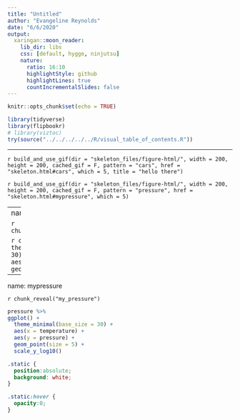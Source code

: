 ```yaml
---
title: "Untitled"
author: "Evangeline Reynolds"
date: "6/6/2020"
output: 
  xaringan::moon_reader:
    lib_dir: libs
    css: [default, hygge, ninjutsu]
    nature:
      ratio: 16:10
      highlightStyle: github
      highlightLines: true
      countIncrementalSlides: false
---
```


```r
knitr::opts_chunk$set(echo = TRUE)
```


```r
library(tidyverse)
library(flipbookr)
# library(viztoc)
try(source("../../../../../R/visual_table_of_contents.R"))
```


---


`r build_and_use_gif(dir = "skeleton_files/figure-html/", width = 200, height = 200, cached_gif = F, pattern = "cars", href = "skeleton.html#cars", which = 5, title = "hello there")`

`r build_and_use_gif(dir = "skeleton_files/figure-html/", width = 200, height = 200, cached_gif = F, pattern = "pressure", href = "skeleton.html#mypressure", which = 5)`



---
name: cars

`r chunk_reveal("my_cars")`

```r
cars %>% 
ggplot() +
  theme_bw(base_size = 30) +
  aes(x = speed) +
  aes(y = dist) +
  geom_point(size = 5)
```

---
name: mypressure

`r chunk_reveal("my_pressure")`

```r
pressure %>% 
ggplot() +
  theme_minimal(base_size = 30) +
  aes(x = temperature) +
  aes(y = pressure) +
  geom_point(size = 5) +
  scale_y_log10()
```



```css
.static {
  position:absolute;
  background: white;
}

.static:hover {
  opacity:0;
}
```






